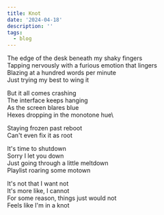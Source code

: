 ```yaml
---
title: Knot
date: '2024-04-18'
description: ''
tags:
  - blog
---
```



The edge of the desk beneath my shaky fingers\
Tapping nervously with a furious emotion that lingers\
Blazing at a hundred words per minute\
Just trying my best to wing it

But it all comes crashing\
The interface keeps hanging\
As the screen blares blue\
Hexes dropping in the monotone hue\

Staying frozen past reboot\
Can't even fix it as root

It's time to shutdown\
Sorry I let you down\
Just going through a little meltdown\
Playlist roaring some motown

It's not that I want not\
It's more like, I cannot\
For some reason, things just would not\
Feels like I'm in a knot